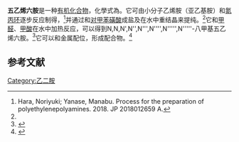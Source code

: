 {{Chembox
| Name = 
| NameEn = Pentaethylenehexamine
| ImageFile = Pentaethylenehexamine.png
|  ImageSize = 
|  ImageAlt = 
| IUPACName = 
| OtherNames = 五乙撑六胺
| Section1 = {{Chembox Identifiers
|   CASNo = 4067-16-7
|   CASNo_Ref = {{cascite|correct|CAS}}
|   PubChem = 
|   SMILES = }}
| Section2 = {{Chembox Properties
| C=10 | H=28 | N=6
|   Appearance = 
|   Density = 
|   MeltingPt = 
|   BoilingPt = {{convert|380|C|K}}<ref>{{cite journal|journal=Journal of Materials Chemistry|volume=17|issue=44|language=en|issn=0959-9428|date=2007|pages=4647|doi=10.1039/b709354c|url=http://xlink.rsc.org/?DOI=b709354c|title=Fulleranes produced via efficient polyamine hydrogenations of [60]fullerene, [70]fullerene and giant fullerenes|accessdate=2020-10-15|author=Jeremy Kintigh, Jonathan B. Briggs, Kristine Letourneau, Glen P. Miller}}</ref><br>{{convert|136|-|144|C|K}}（0.15 mm）<ref name=Ian>{{cite journal|journal=Australian Journal of Chemistry|volume=38|issue=4|language=en|issn=0004-9425|date=1985|pages=633|doi=10.1071/CH9850633|url=http://www.publish.csiro.au/?paper=CH9850633|title=A simple method of polyamine purification|accessdate=2020-10-15|author=Iw Stapleton}}</ref>
|   Solubility =  }}
| Section3 = {{Chembox Hazards
|   MainHazards = 
|   FlashPt = 
|   Autoignition =  }}
| Section4 = {{Chembox Related
|  OtherAnions = 
|  OtherCations = 
|  OtherCpds = [[三乙烯二胺|三乙烯二胺]]
 }}

}}
'''五乙烯六胺'''是一种[[有机化合物|有机化合物]]，化學式為{{化学式|碳|10|氫|28|氮|6}}。它可由小分子乙烯胺（亚乙基胺）和[[氮丙环|氮丙环]]逐步反应制得，<ref>Hara, Noriyuki; Yanase, Manabu. Process for the preparation of polyethylenepolyamines. 2018. JP 2018012659 A.</ref>并通过和[[对甲苯磺酸|对甲苯磺酸]]成盐及在水中重结晶来提纯。<ref name=Ian />它和[[甲醛|甲醛]]、[[甲酸|甲酸]]在水中加热反应，可以得到<nowiki>N,N,N',N'',N''',N'''',N''''',N'''''-</nowiki>八甲基五乙烯六胺。<ref>{{cite journal|journal=Macromolecules|volume=39|issue=1|language=en|issn=0024-9297|date=2006-01|pages=3–5|doi=10.1021/ma051920a|url=https://pubs.acs.org/doi/10.1021/ma051920a|title=Facile and Effective Purification of Polymers Produced by Atom Transfer Radical Polymerization via Simple Catalyst Precipitation and Microfiltration|accessdate=2020-10-15|author=Santiago Faucher, Paul Okrutny, Shiping Zhu}}</ref>它可以和金属配位，形成配合物。<ref>{{cite journal|journal=Journal of Solid State Chemistry|volume=230|language=en|date=2015-10|pages=118–125|doi=10.1016/j.jssc.2015.06.008|url=https://linkinghub.elsevier.com/retrieve/pii/S0022459615300153|title=Complexations of Ln(III) with SnS4H and Sn2S6: Solvothermal syntheses and characterizations of lanthanide coordination polymers with thiostannate and polyamine mixed ligands|accessdate=2020-10-15|author=Chunying Tang, Jialin Lu, Jingyu Han, Yun Liu, Yali Shen, Dingxian Jia|archive-date=2020-02-13|archive-url=https://web.archive.org/web/20200213215224/https://linkinghub.elsevier.com/retrieve/pii/S0022459615300153|dead-url=no}}</ref>

==参考文献==
{{reflist}}

[[Category:乙二胺|Category:乙二胺]]

{{Organic-compound-stub}}
